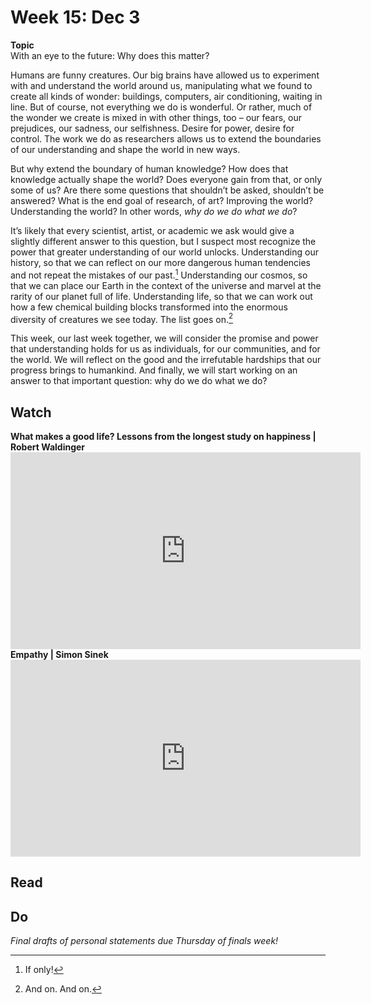 # Week 15: Dec 3

<div class="boxed" id="center">
**Topic**  
With an eye to the future: Why does this matter?</div>

Humans are funny creatures. Our big brains have allowed us to experiment with and understand the world around us, manipulating what we found to create all kinds of wonder: buildings, computers, air conditioning, waiting in line. But of course, not everything we do is wonderful. Or rather, much of the wonder we create is mixed in with other things, too -- our fears, our prejudices, our sadness, our selfishness. Desire for power, desire for control. The work we do as researchers allows us to extend the boundaries of our understanding and shape the world in new ways.

But why extend the boundary of human knowledge? How does that knowledge actually shape the world? Does everyone gain from that, or only some of us? Are there some questions that shouldn't be asked, shouldn't be answered? What is the end goal of research, of art? Improving the world? Understanding the world? In other words, _why do we do what we do_?

It's likely that every scientist, artist, or academic we ask would give a slightly different answer to this question, but I suspect most recognize the power that greater understanding of our world unlocks. Understanding our history, so that we can reflect on our more dangerous human tendencies and not repeat the mistakes of our past.[^44] Understanding our cosmos, so that we can place our Earth in the context of the universe and marvel at the rarity of our planet full of life. Understanding life, so that we can work out how a few chemical building blocks transformed into the enormous diversity of creatures we see today. The list goes on.[^45] 

This week, our last week together, we will consider the promise and power that understanding holds for us as individuals, for our communities, and for the world. We will reflect on the good and the irrefutable hardships that our progress brings to humankind. And finally, we will start working on an answer to that important question: why do we do what we do?

## Watch 

**What makes a good life? Lessons from the longest study on happiness | Robert Waldinger**  
<div class="youtube-video-container">
<iframe width="560" height="315" src="https://www.youtube.com/embed/8KkKuTCFvzI" title="YouTube video player" frameborder="0" allow="accelerometer; autoplay; clipboard-write; encrypted-media; gyroscope; picture-in-picture" allowfullscreen></iframe>
</div>

**Empathy | Simon Sinek**  
<div class="youtube-video-container">
<iframe width="560" height="315" src="https://www.youtube.com/embed/IJyNoJCAuzA" title="YouTube video player" frameborder="0" allow="accelerometer; autoplay; clipboard-write; encrypted-media; gyroscope; picture-in-picture" allowfullscreen></iframe>
</div>

## Read

## Do

_Final drafts of personal statements due Thursday of finals week!_

[^44]: If only!
[^45]: And on. And on.